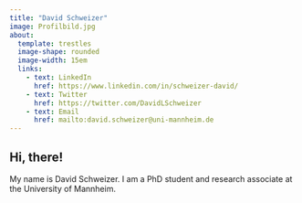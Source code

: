 ```yaml
---
title: "David Schweizer"
image: Profilbild.jpg
about: 
  template: trestles
  image-shape: rounded
  image-width: 15em
  links:
    - text: LinkedIn
      href: https://www.linkedin.com/in/schweizer-david/
    - text: Twitter
      href: https://twitter.com/DavidLSchweizer
    - text: Email
      href: mailto:david.schweizer@uni-mannheim.de
---
```


## Hi, there!

My name is David Schweizer. I am a PhD student and research associate at the University of Mannheim.
